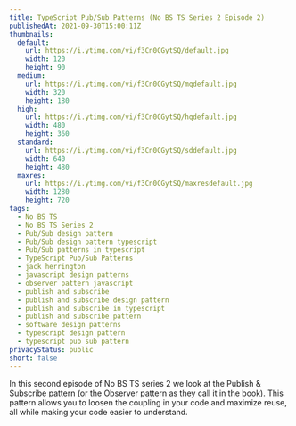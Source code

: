```yaml
---
title: TypeScript Pub/Sub Patterns (No BS TS Series 2 Episode 2)
publishedAt: 2021-09-30T15:00:11Z
thumbnails:
  default:
    url: https://i.ytimg.com/vi/f3Cn0CGytSQ/default.jpg
    width: 120
    height: 90
  medium:
    url: https://i.ytimg.com/vi/f3Cn0CGytSQ/mqdefault.jpg
    width: 320
    height: 180
  high:
    url: https://i.ytimg.com/vi/f3Cn0CGytSQ/hqdefault.jpg
    width: 480
    height: 360
  standard:
    url: https://i.ytimg.com/vi/f3Cn0CGytSQ/sddefault.jpg
    width: 640
    height: 480
  maxres:
    url: https://i.ytimg.com/vi/f3Cn0CGytSQ/maxresdefault.jpg
    width: 1280
    height: 720
tags:
  - No BS TS
  - No BS TS Series 2
  - Pub/Sub design pattern
  - Pub/Sub design pattern typescript
  - Pub/Sub patterns in typescript
  - TypeScript Pub/Sub Patterns
  - jack herrington
  - javascript design patterns
  - observer pattern javascript
  - publish and subscribe
  - publish and subscribe design pattern
  - publish and subscribe in typescript
  - publish and subscribe pattern
  - software design patterns
  - typescript design pattern
  - typescript pub sub pattern
privacyStatus: public
short: false
---
```

  
In this second episode of No BS TS series 2 we look at the Publish & Subscribe pattern (or the Observer pattern as they call it in the book). This pattern allows you to loosen the coupling in your code and maximize reuse, all while making your code easier to understand. 
